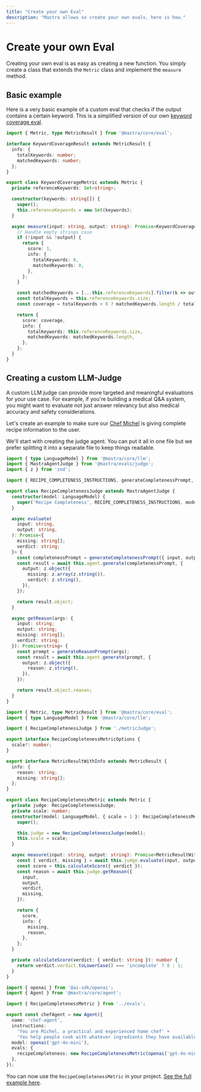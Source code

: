```yaml
---
title: "Create your own Eval"
description: "Mastra allows so create your own evals, here is how."
---
```


# Create your own Eval

Creating your own eval is as easy as creating a new function. You simply create a class that extends the `Metric` class and implement the `measure` method. 


## Basic example 

Here is a very basic example of a custom eval that checks if the output contains a certain keyword. This is a simplified version of our own [keyword coverage eval](/docs/reference/evals/keyword-coverage).


```typescript copy showLineNumbers filename="src/mastra/evals/keyword-coverage.ts"
import { Metric, type MetricResult } from '@mastra/core/eval';

interface KeywordCoverageResult extends MetricResult {
  info: {
    totalKeywords: number;
    matchedKeywords: number;
  };
}

export class KeywordCoverageMetric extends Metric {
  private referenceKeywords: Set<string>;

  constructor(keywords: string[]) {
    super();
    this.referenceKeywords = new Set(keywords);
  }

  async measure(input: string, output: string): Promise<KeywordCoverageResult> {
    // Handle empty strings case
    if (!input && !output) {
      return {
        score: 1,
        info: {
          totalKeywords: 0,
          matchedKeywords: 0,
        },
      };
    }

    const matchedKeywords = [...this.referenceKeywords].filter(k => output.includes(k));
    const totalKeywords = this.referenceKeywords.size;
    const coverage = totalKeywords > 0 ? matchedKeywords.length / totalKeywords : 0;

    return {
      score: coverage,
      info: {
        totalKeywords: this.referenceKeywords.size,
        matchedKeywords: matchedKeywords.length,
      },
    };
  }
}
```

## Creating a custom LLM-Judge

A custom LLM judge can provide more targeted and meaningful evaluations for your use case. For example, if you're building a medical Q&A system, you might want to evaluate not just answer relevancy but also medical accuracy and safety considerations.

Let's create an example to make sure our [Chef Michel](/docs/guides/01-chef-michel) is giving complete recipe information to the user.

We'll start with creating the judge agent. You can put it all in one file but we prefer splitting it into a separate file to keep things readable.

```typescript copy showLineNumbers filename="src/mastra/evals/recipe-completeness/metricJudge.ts"
import { type LanguageModel } from '@mastra/core/llm';
import { MastraAgentJudge } from '@mastra/evals/judge';
import { z } from 'zod';

import { RECIPE_COMPLETENESS_INSTRUCTIONS, generateCompletenessPrompt, generateReasonPrompt } from './prompts';

export class RecipeCompletenessJudge extends MastraAgentJudge {
  constructor(model: LanguageModel) {
    super('Recipe Completeness', RECIPE_COMPLETENESS_INSTRUCTIONS, model);
  }

  async evaluate(
    input: string,
    output: string,
  ): Promise<{
    missing: string[];
    verdict: string;
  }> {
    const completenessPrompt = generateCompletenessPrompt({ input, output });
    const result = await this.agent.generate(completenessPrompt, {
      output: z.object({
        missing: z.array(z.string()),
        verdict: z.string(),
      }),
    });

    return result.object;
  }

  async getReason(args: {
    input: string;
    output: string;
    missing: string[];
    verdict: string;
  }): Promise<string> {
    const prompt = generateReasonPrompt(args);
    const result = await this.agent.generate(prompt, {
      output: z.object({
        reason: z.string(),
      }),
    });

    return result.object.reason;
  }
}
```
```typescript copy showLineNumbers filename="src/mastra/evals/recipe-completeness/index.ts"
import { Metric, type MetricResult } from '@mastra/core/eval';
import { type LanguageModel } from '@mastra/core/llm';

import { RecipeCompletenessJudge } from './metricJudge';

export interface RecipeCompletenessMetricOptions {
  scale?: number;
}

export interface MetricResultWithInfo extends MetricResult {
  info: {
    reason: string;
    missing: string[];
  };
}

export class RecipeCompletenessMetric extends Metric {
  private judge: RecipeCompletenessJudge;
  private scale: number;
  constructor(model: LanguageModel, { scale = 1 }: RecipeCompletenessMetricOptions = {}) {
    super();

    this.judge = new RecipeCompletenessJudge(model);
    this.scale = scale;
  }

  async measure(input: string, output: string): Promise<MetricResultWithInfo> {
    const { verdict, missing } = await this.judge.evaluate(input, output);
    const score = this.calculateScore({ verdict });
    const reason = await this.judge.getReason({
      input,
      output,
      verdict,
      missing,
    });

    return {
      score,
      info: {
        missing,
        reason,
      },
    };
  }

  private calculateScore(verdict: { verdict: string }): number {
    return verdict.verdict.toLowerCase() === 'incomplete' ? 0 : 1;
  }
}
```

```typescript copy showLineNumbers filename="src/mastra/agents/chefAgent.ts"
import { openai } from '@ai-sdk/openai';
import { Agent } from '@mastra/core/agent';

import { RecipeCompletenessMetric } from '../evals';

export const chefAgent = new Agent({
  name: 'chef-agent',
  instructions:
    'You are Michel, a practical and experienced home chef' +
    'You help people cook with whatever ingredients they have available.',
  model: openai('gpt-4o-mini'),
  evals: {
    recipeCompleteness: new RecipeCompletenessMetric(openai('gpt-4o-mini')),
  },
});
```

You can now use the `RecipeCompletenessMetric` in your project. [See the full example here](/examples/evals/custom-eval).

